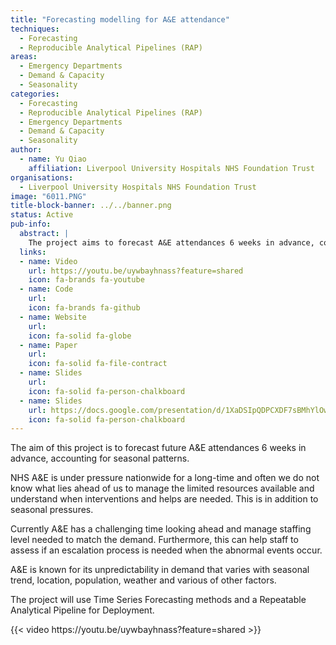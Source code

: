 ```yaml
---
title: "Forecasting modelling for A&E attendance"
techniques:
  - Forecasting
  - Reproducible Analytical Pipelines (RAP)
areas:
  - Emergency Departments
  - Demand & Capacity
  - Seasonality
categories:
  - Forecasting
  - Reproducible Analytical Pipelines (RAP)
  - Emergency Departments
  - Demand & Capacity
  - Seasonality
author:
  - name: Yu Qiao
    affiliation: Liverpool University Hospitals NHS Foundation Trust
organisations:
  - Liverpool University Hospitals NHS Foundation Trust
image: "6011.PNG"
title-block-banner: ../../banner.png
status: Active
pub-info:
  abstract: |
    The project aims to forecast A&E attendances 6 weeks in advance, considering seasonal patterns. This helps manage limited resources, plan staffing levels, and assess the need for escalation during abnormal events. Using Time Series Forecasting and a Repeatable Analytical Pipeline, the project addresses the unpredictability of A&E demand influenced by various factors.
  links:
  - name: Video
    url: https://youtu.be/uywbayhnass?feature=shared
    icon: fa-brands fa-youtube
  - name: Code
    url:
    icon: fa-brands fa-github
  - name: Website
    url:
    icon: fa-solid fa-globe
  - name: Paper
    url:
    icon: fa-solid fa-file-contract
  - name: Slides
    url:
    icon: fa-solid fa-person-chalkboard
  - name: Slides
    url: https://docs.google.com/presentation/d/1XaDSIpQDPCXDF7sBMhYlOwdyPSa66VR7/edit?usp=drive_link&ouid=104927246423235110137&rtpof=true&sd=true
    icon: fa-solid fa-person-chalkboard
---
```


The aim of this project is to forecast future A&E attendances 6 weeks in advance, accounting for seasonal patterns.

NHS A&E is under pressure nationwide for a long-time and often we do not know what lies ahead of us to manage the limited resources available and understand when interventions and helps are needed. This is in addition to seasonal pressures.

Currently A&E has a challenging time looking ahead and manage staffing level needed to match the demand. Furthermore, this can help staff to assess if an escalation process is needed when the abnormal events occur.

A&E is known for its unpredictability in demand that varies with seasonal trend, location, population, weather and various of other factors.

The project will use Time Series Forecasting methods and a Repeatable Analytical Pipeline for Deployment.

{{< video https://youtu.be/uywbayhnass?feature=shared >}}
